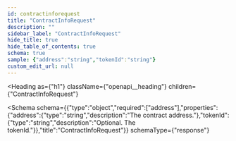 ```yaml
---
id: contractinforequest
title: "ContractInfoRequest"
description: ""
sidebar_label: "ContractInfoRequest"
hide_title: true
hide_table_of_contents: true
schema: true
sample: {"address":"string","tokenId":"string"}
custom_edit_url: null
---
```



<Heading
  as={"h1"}
  className={"openapi__heading"}
  children={"ContractInfoRequest"}
>
</Heading>





<Schema
  schema={{"type":"object","required":["address"],"properties":{"address":{"type":"string","description":"The contract address."},"tokenId":{"type":"string","description":"Optional. The tokenId."}},"title":"ContractInfoRequest"}}
  schemaType={"response"}
>
  
</Schema>
            